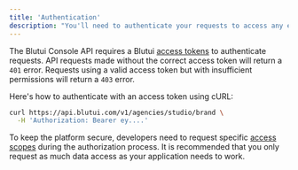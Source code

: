 ```yaml
---
title: 'Authentication'
description: "You'll need to authenticate your requests to access any endpoints in the Console API."
---
```


The Blutui Console API requires a Blutui [access tokens](https://console.blutui.com/profile) to authenticate requests. API requests made without the correct access token will return a `401` error. Requests using a valid access token but with insufficient permissions will return a `403` error.

Here's how to authenticate with an access token using cURL:

```bash title="Example request with bearer token"
curl https://api.blutui.com/v1/agencies/studio/brand \
  -H 'Authorization: Bearer ey....'
```

To keep the platform secure, developers need to request specific [access scopes](#) during the authorization process. It is recommended that you only request as much data access as your application needs to work.
